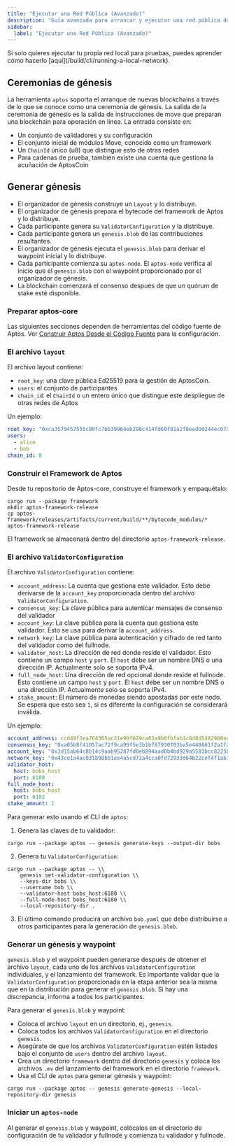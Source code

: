 ```yaml
---
title: "Ejecutar una Red Pública (Avanzado)"
description: "Guía avanzada para arrancar y ejecutar una red pública de Aptos usando ceremonias de génesis, configuraciones de validadores e inicialización de blockchain."
sidebar:
  label: "Ejecutar una Red Pública (Avanzado)"
---
```



<Aside type="caution">
  Si solo quieres ejecutar tu propia red local para pruebas, puedes aprender cómo hacerlo [aquí](/build/cli/running-a-local-network).
</Aside>

## Ceremonias de génesis

La herramienta `aptos` soporta el arranque de nuevas blockchains a través de lo que se conoce como una ceremonia de génesis. La salida de la ceremonia de génesis es la salida de instrucciones de move que preparan una blockchain para operación en línea. La entrada consiste en:

- Un conjunto de validadores y su configuración
- El conjunto inicial de módulos Move, conocido como un framework
- Un `ChainId` único (u8) que distingue esto de otras redes
- Para cadenas de prueba, también existe una cuenta que gestiona la acuñación de AptosCoin

## Generar génesis

- El organizador de génesis construye un `Layout` y lo distribuye.
- El organizador de génesis prepara el bytecode del framework de Aptos y lo distribuye.
- Cada participante genera su `ValidatorConfiguration` y la distribuye.
- Cada participante genera un `genesis.blob` de las contribuciones resultantes.
- El organizador de génesis ejecuta el `genesis.blob` para derivar el waypoint inicial y lo distribuye.
- Cada participante comienza su `aptos-node`. El `aptos-node` verifica al inicio que el `genesis.blob` con el waypoint proporcionado por el organizador de génesis.
- La blockchain comenzará el consenso después de que un quórum de stake esté disponible.

### Preparar aptos-core

Las siguientes secciones dependen de herramientas del código fuente de Aptos. Ver [Construir Aptos Desde el Código Fuente](/network/nodes/building-from-source) para la configuración.

### El archivo `layout`

El archivo layout contiene:

- `root_key`: una clave pública Ed25519 para la gestión de AptosCoin.
- `users`: el conjunto de participantes
- `chain_id`: el `ChainId` o un entero único que distingue este despliegue de otras redes de Aptos

Un ejemplo:

```yaml
root_key: "0xca3579457555c80fc7bb39964eb298c414fd60f81a2f8eedb0244ec07a26e575"
users:
  - alice
  - bob
chain_id: 8
```

### Construir el Framework de Aptos

Desde tu repositorio de Aptos-core, construye el framework y empaquétalo:

```shellscript filename="Terminal"
cargo run --package framework
mkdir aptos-framework-release
cp aptos-framework/releases/artifacts/current/build/**/bytecode_modules/* aptos-framework-release
```

El framework se almacenará dentro del directorio `aptos-framework-release`.

### El archivo `ValidatorConfiguration`

El archivo `ValidatorConfiguration` contiene:

- `account_address`: La cuenta que gestiona este validador. Esto debe derivarse de la `account_key` proporcionada dentro del archivo `ValidatorConfiguration`.
- `consensus_key`: La clave pública para autenticar mensajes de consenso del validador
- `account_key`: La clave pública para la cuenta que gestiona este validador. Esto se usa para derivar la `account_address`.
- `network_key`: La clave pública para autenticación y cifrado de red tanto del validador como del fullnode.
- `validator_host`: La dirección de red donde reside el validador. Esto contiene un campo `host` y `port`. El `host` debe ser un nombre DNS o una dirección IP. Actualmente solo se soporta IPv4.
- `full_node_host`: Una dirección de red opcional donde reside el fullnode. Esto contiene un campo `host` y `port`. El `host` debe ser un nombre DNS o una dirección IP. Actualmente solo se soporta IPv4.
- `stake_amount`: El número de monedas siendo apostadas por este nodo. Se espera que esto sea `1`, si es diferente la configuración se considerará inválida.

Un ejemplo:

```yaml
account_address: ccd49f3ea764365ac21e99f029ca63a9b0fbfab1c8d8d5482900e4fa32c5448a
consensus_key: "0xa05b8f41057ac72f9ca99f5e3b1b787930f03ba5e448661f2a1fac98371775ee"
account_key: "0x3d15ab64c8b14c9aab95287fd0eb894aad0b4bd929a5581bcc8225b5688f053b"
network_key: "0x43ce1a4ac031b98bb1ee4a5cd72a4cca0fd72933d64b22cef4f1a61895c2e544"
validator_host:
  host: bobs_host
  port: 6180
full_node_host:
  host: bobs_host
  port: 6182
stake_amount: 1
```

Para generar esto usando el CLI de `aptos`:

1. Genera las claves de tu validador:

```shellscript filename="Terminal"
cargo run --package aptos -- genesis generate-keys --output-dir bobs
```

2. Genera tu `ValidatorConfiguration`:

```shellscript filename="Terminal"
cargo run --package aptos -- \\
    genesis set-validator-configuration \\
    --keys-dir bobs \\
    --username bob \\
    --validator-host bobs_host:6180 \\
    --full-node-host bobs_host:6180 \\
    --local-repository-dir .
```

3. El último comando producirá un archivo `bob.yaml` que debe distribuirse a otros participantes para la generación de `genesis.blob`.

### Generar un génesis y waypoint

`genesis.blob` y el waypoint pueden generarse después de obtener el archivo `layout`, cada uno de los archivos `ValidatorConfiguration` individuales, y el lanzamiento del framework. Es importante validar que la `ValidatorConfiguration` proporcionada en la etapa anterior sea la misma que en la distribución para generar el `genesis.blob`. Si hay una discrepancia, informa a todos los participantes.

Para generar el `genesis.blob` y waypoint:

- Coloca el archivo `layout` en un directorio, ej., `genesis`.
- Coloca todos los archivos `ValidatorConfiguration` en el directorio `genesis`.
- Asegúrate de que los archivos `ValidatorConfiguration` estén listados bajo el conjunto de `users` dentro del archivo `layout`.
- Crea un directorio `framework` dentro del directorio `genesis` y coloca los archivos `.mv` del lanzamiento del framework en el directorio `framework`.
- Usa el CLI de `aptos` para generar génesis y waypoint:

```shellscript filename="Terminal"
cargo run --package aptos -- genesis generate-genesis --local-repository-dir genesis
```

### Iniciar un `aptos-node`

Al generar el `genesis.blob` y waypoint, colócalos en el directorio de configuración de tu validador y fullnode y comienza tu validador y fullnode.
